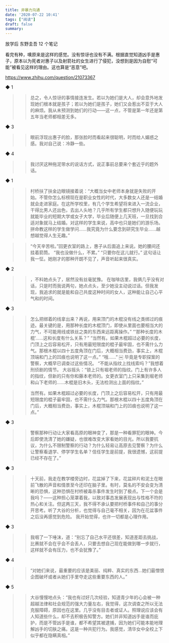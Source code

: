 ```yaml
---
title: 非暴力沟通
date: '2020-07-22 10:41'
tags: ["阅读"]
draft: false
summary: 
---
```

放学后
东野圭吾
12 个笔记

看完有种，噢原来是这样的感觉。没有惊讶也没有不满。根据直觉知道凶手是惠子，原本以为死者对惠子以及射箭社的女生进行了侵犯，没想到是因为自慰“可能”被看见这样的理由。这也算是“恶意”吧。

https://www.zhihu.com/question/21073367

◆ 1

> > 总之，令人惊讶的事情接连发生。若以为她们是大人，却会意外地发现她们根本就是孩子；若以为她们是孩子，她们又会惹出不亚于大人的麻烦。我从未预测到她们的行动——这一点，不管是第一年还是第五年当老师都相差无多。

◆ 3

> > 眼前浮现出惠子的脸，那张脸时而看起来很聪明，时而给人媚惑之感。我对自己说：冷静一些。

◆ 4

> > 我讨厌这种拖泥带水的说话方式，说正事前总要来个套近乎的题外话。

◆ 1

> > 村桥扶了扶金边眼镜接着说：“大概当女中老师本身就是失败的开始。不管你怎么标榜现在是职业女性的时代，大多数女人还是一结婚就会走进家庭。在这所学校里，有几个学生希望将来进入一流企业，干得比男人还出色，去出人头地？几乎所有学生都只想升入随便玩玩就能毕业的短期大学或女子大学，毕业后随便上几天班，一旦找到合适对象就马上结婚。对这样的学生来说，高中也只是她们的游乐场。拼命教这样的学生做学问……我究竟为什么要念到研究生毕业……越想越觉得人生无趣。”

> > “今天辛苦啦。”回更衣室的路上，惠子从后面追上来说。她的腰间还挂着箭筒。
> > “我也没做什么，不累。”
> > “只要你在这儿就行。”
> > 这句话让我一怔。她刚才的那种开朗不见了，声音听起来很真实。

◆ 2

> > ，不料她点头了，居然没有丝毫犹豫。
> > 在咖啡店里，我俩几乎没有对话，只是时而我说两句，她点点头，至少她没主动说过话。但我发现，我追求的就是能和自己共度这种时间的女人，这种能让自己心平气和的时间。

◆ 3

> > 怎么把绑着的线拿出来？再说，用来顶门的木棍没有线之类绑过的痕迹。最关键的是，用那种长度的木棍顶门，即使从里面也要相当大的力气，不可能用线或铁丝之类的东西来远距离操作。”
> > “‘那种长度的木棍’……这和长度有什么关系？”
> > “当然有。如果木棍超过必要的长度，门顶上之后容易松开，只有用最短限度的棍子最牢固，也不需什么力气。那根木棍以四十五度角顶在门后，大概相当费劲，事实上，木棍顶端和门上的凹痕也说明了这一点。”
> > “哦……”
> > ￼
> > 毕竟是专职探案的警察，大概早已调查过这些情况。
> > “不能从指纹上找线索吗？”我想着刑侦剧的情节。
> > 大谷摇头：“锁上只有堀老师的指纹。门上有许多人的指纹，但新的只有你和藤本老师的。女更衣室门上只采集到堀老师和山下老师的……木棍是旧木头，无法检测出上面的指纹。”

> > 当然有。如果木棍超过必要的长度，门顶上之后容易松开，只有用最短限度的棍子最牢固，也不需什么力气。那根木棍以四十五度角顶在门后，大概相当费劲，事实上，木棍顶端和门上的凹痕也说明了这一点。”

◆ 3

> > 警察那种行动让大家看高原的眼神变了，那是一种看罪犯的眼神。今后即使洗清了她的嫌疑，也很难改变大家看她的目光。所以我要抗议，为什么不限制警察的行动？为什么轻易让高原去见警察？为什么让警察看退学、停学学生名单？信任学生是前提，我很遗憾，这前提已经不存在了。”

◆ 3

> > 十天前，我走在教学楼旁边时，花盆掉了下来，花盆碎片和泥土在眼前飞散的声音和情景至今还印在脑子里。有时，莫名的不安会变为清晰的恐惧，这种恐惧在村桥被毒杀事件发生时到了极点。下一个会是我吗？——这种担心笼罩着我，以致对事态发展表现出与性格不符的热心和关注。但这两三天，我不得不承认要把村桥事件和自己的事分开思考。听了大谷的分析，也觉得与自己毫不相关，因为在花盆事件之后没再感觉到危险。
> > 我开始觉得，也许一切都是心理作用。

◆ 3

> > 我咽了一下唾沫，道：“别忘了自己水平还很差，知道差距去挑战，比赛就不会在乎会不会丢人，只要去想自己现在能做到哪一步就行，这样就不会有压力，也不会犹豫了。”

◆ 4

> > “对她们来说，最重要的应该是美丽、纯粹、真实的东西...她们最憎恨企图破坏或者从她们手里夺走这些重要东西的人。”

◆ 5

> > 大谷慢慢地点头：“我也有过好几次经验，知道青少年的心会被一种超越法律和社会规范的强大力量左右，我觉得，这次调查之所以无法克服障碍，原因也在这里。几乎没有目击者或证人。照理说应该会有人知道些什么，却不去积极告知警方。她们并非知道凶手是谁而庇护，而是不管凶手是谁，都不希望其被逮捕，因为她们可能本能地理解凶手的切肤之痛。这是一种共犯行为。我感觉，清华女中全校上下似乎都在隐瞒真相。”
